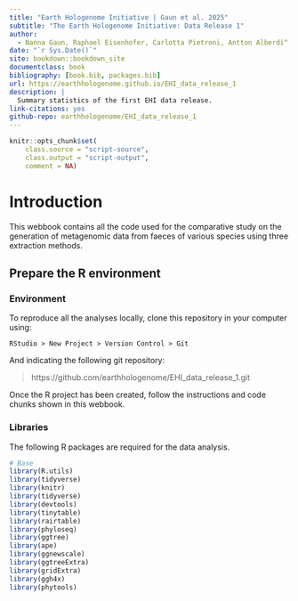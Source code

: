 ```yaml
---
title: "Earth Hologenome Initiative | Gaun et al. 2025"
subtitle: "The Earth Hologenome Initiative: Data Release 1"
author:
  - Nanna Gaun, Raphael Eisenhofer, Carlotta Pietroni, Antton Alberdi^[University of Copenhagen, antton.alberdi@sund.ku.dk]
date: "`r Sys.Date()`"
site: bookdown::bookdown_site
documentclass: book
bibliography: [book.bib, packages.bib]
url: https://earthhologenome.github.io/EHI_data_release_1
description: |
  Summary statistics of the first EHI data release.
link-citations: yes
github-repo: earthhologenome/EHI_data_release_1
---
```


```r
knitr::opts_chunk$set(
    class.source = "script-source",
    class.output = "script-output",
    comment = NA)
```

# Introduction

This webbook contains all the code used for the comparative study on the generation of metagenomic data from faeces of various species using three extraction methods.

## Prepare the R environment

### Environment

To reproduce all the analyses locally, clone this repository in your computer using:

```
RStudio > New Project > Version Control > Git
```

And indicating the following git repository:

> https://github.com/earthhologenome/EHI_data_release_1.git

Once the R project has been created, follow the instructions and code chunks shown in this webbook.

### Libraries

The following R packages are required for the data analysis.

```r
# Base
library(R.utils)
library(tidyverse)
library(knitr)
library(tidyverse)
library(devtools)
library(tinytable)
library(rairtable)
library(phyloseq)
library(ggtree)
library(ape)
library(ggnewscale)
library(ggtreeExtra)
library(gridExtra)
library(ggh4x)
library(phytools)
```
